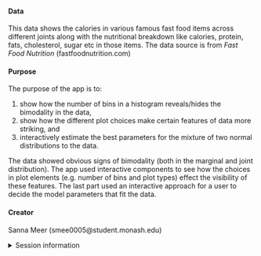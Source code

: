 
#### Data

This data shows the calories in various famous fast food items across different joints
along with the nutritional breakdown like calories, protein, fats, cholesterol, sugar etc in those items.
The data source is from *Fast Food Nutrition* 
(fastfoodnutrition.com)



#### Purpose

The purpose of the app is to:

1. show how the number of bins in a histogram reveals/hides the bimodality in the data,
2. show how the different plot choices make certain features of data more striking, and 
3. interactively estimate the best parameters for the mixture of two normal distributions to the data. 

The data showed obvious signs of bimodality (both in the marginal and joint distribution). The app used interactive components to see how the choices in plot elements (e.g. number of bins and plot types) effect the visibility of these features. The last part used an interactive approach for a user to decide the model parameters that fit the data. 

#### Creator

Sanna Meer (smee0005@student.monash.edu)

<details>
<summary>Session information</summary>
```r
sessioninfo::session_info()
```
</details>
